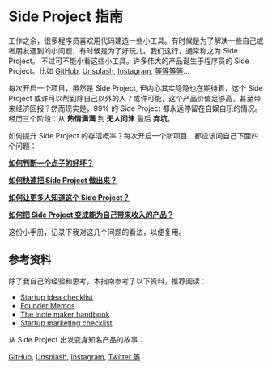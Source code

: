 # Side Project 指南

工作之余，很多程序员喜欢用代码建造一些小工具。有时候是为了解决一些自己或者朋友遇到的小问题，有时候是为了好玩儿。我们这行，通常称之为 Side Project。 不过可不能小看这些小工具。许多伟大的产品诞生于程序员的 Side Project。比如 [GitHub](https://gist.github.com/defunkt/6443), 
[Unsplash](https://medium.com/who-what-why/how-side-projects-saved-our-startup-a83a80f3b3ae), 
[Instagram](https://www.molfar.io/blog/2020/side-projects), [等等等等](https://www.molfar.io/blog/2020/side-projects)... 

每次开启一个项目，虽然是 Side Project, 但内心其实隐隐也在期待着，这个 Side Project 或许可以帮到除自己以外的人？或许可能，这个产品价值足够高，甚至带来经济回报？然而现实是，99% 的 Side Project 都永远停留在自娱自乐的情况。经历三个阶段：从 **热情满满** 到 **无人问津** 最后 **弃坑**。

如何提升 Side Project 的存活概率？每次开启一个新项目，都应该问自己下面四个问题：

[**如何判断一个点子的好坏？**](/idea)

[**如何快速把 Side Project 做出来？**](/build)

[**如何让更多人知道这个 Side Project？**](/getting-users)

[**如何把 Side Project 变成能为自己带来收入的产品？**](/making-money)

这份小手册，记录下我对这几个问题的看法，以便复用。

## 参考资料

除了我自己的经验和思考，本指南参考了以下资料，推荐阅读：

- [Startup idea checklist](https://www.defmacro.org/2019/03/26/startup-checklist.html)
- [Founder Memos](https://www.julian.capital/)
- [The indie maker handbook](https://readmake.com)
- [Startup marketing checklist](https://github.com/draftdev/startup-marketing-checklist/blob/master/marketing-checklist.md)

从 Side Project 出发变身知名产品的故事：

[GitHub](https://gist.github.com/defunkt/6443), 
[Unsplash](https://medium.com/who-what-why/how-side-projects-saved-our-startup-a83a80f3b3ae), 
[Instagram](https://www.molfar.io/blog/2020/side-projects), [Twitter 等](https://www.molfar.io/blog/2020/side-projects)